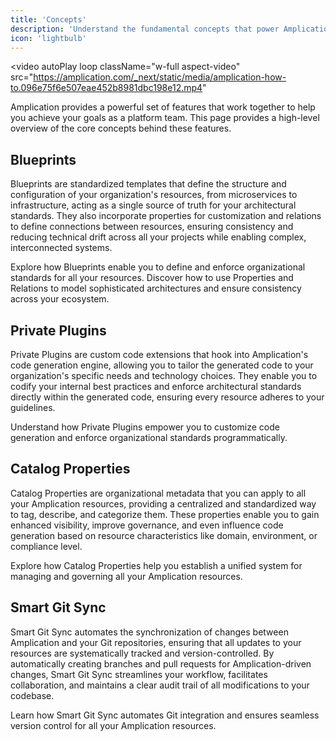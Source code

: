 ```yaml
---
title: 'Concepts'
description: 'Understand the fundamental concepts that power Amplication to standardize, govern, and automate your software ecosystem.'
icon: 'lightbulb'
---
```


<video
  autoPlay
  loop
  className="w-full aspect-video"
  src="https://amplication.com/_next/static/media/amplication-how-to.096e75f6e507eae452b8981dbc198e12.mp4"
></video>

Amplication provides a powerful set of features that work together to help you achieve your goals as a platform team.
This page provides a high-level overview of the core concepts behind these features.

## Blueprints

Blueprints are standardized templates that define the structure and configuration of your organization's resources, from microservices to infrastructure, acting as a single source of truth for your architectural standards. They also incorporate properties for customization and relations to define connections between resources, ensuring consistency and reducing technical drift across all your projects while enabling complex, interconnected systems.

<CardGroup cols={2}>
  <Card title="Learn more about Blueprints" href="/day-zero/blueprints" icon="diagram-lean-canvas">
    Explore how Blueprints enable you to define and enforce organizational standards for all your resources.
  </Card>
  <Card title="Learn about Blueprint Properties & Relations" href="/day-zero/blueprint-properties-relations" icon="diagram-project">
    Discover how to use Properties and Relations to model sophisticated architectures and ensure consistency across your ecosystem.
  </Card>
</CardGroup>

## Private Plugins

Private Plugins are custom code extensions that hook into Amplication's code generation engine, allowing you to tailor the generated code to your organization's specific needs and technology choices. They enable you to codify your internal best practices and enforce architectural standards directly within the generated code, ensuring every resource adheres to your guidelines.

<CardGroup cols={1}>
  <Card title="Learn more about Private Plugins" href="/day-zero/private-plugins" icon="plug">
    Understand how Private Plugins empower you to customize code generation and enforce organizational standards programmatically.
  </Card>
</CardGroup>

## Catalog Properties

Catalog Properties are organizational metadata that you can apply to all your Amplication resources, providing a centralized and standardized way to tag, describe, and categorize them. These properties enable you to gain enhanced visibility, improve governance, and even influence code generation based on resource characteristics like domain, environment, or compliance level.

<CardGroup cols={1}>
  <Card title="Learn more about Catalog Properties" href="/day-zero/catalog-properties" icon="tags">
    Explore how Catalog Properties help you establish a unified system for managing and governing all your Amplication resources.
  </Card>
</CardGroup>

## Smart Git Sync

Smart Git Sync automates the synchronization of changes between Amplication and your Git repositories, ensuring that all updates to your resources are systematically tracked and version-controlled. By automatically creating branches and pull requests for Amplication-driven changes, Smart Git Sync streamlines your workflow, facilitates collaboration, and maintains a clear audit trail of all modifications to your codebase.

<CardGroup cols={1}>
  <Card title="Learn more about Smart Git Sync" href="/day-zero/smart-git-sync" icon="git-alt">
    Learn how Smart Git Sync automates Git integration and ensures seamless version control for all your Amplication resources.
  </Card>
</CardGroup>
